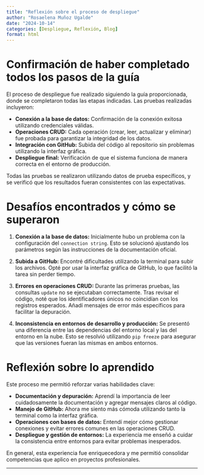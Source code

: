 ```yaml
---
title: "Reflexión sobre el proceso de despliegue"
author: "Rosaelena Muñoz Ugalde"
date: "2024-10-14"
categories: [Despliegue, Reflexión, Blog]
format: html
---
```


# Confirmación de haber completado todos los pasos de la guía

El proceso de despliegue fue realizado siguiendo la guía proporcionada, donde se completaron todas las etapas indicadas. Las pruebas realizadas incluyeron: 

- **Conexión a la base de datos:** Confirmación de la conexión exitosa utilizando credenciales válidas.  
- **Operaciones CRUD:** Cada operación (crear, leer, actualizar y eliminar) fue probada para garantizar la integridad de los datos.  
- **Integración con GitHub:** Subida del código al repositorio sin problemas utilizando la interfaz gráfica.  
- **Despliegue final:** Verificación de que el sistema funciona de manera correcta en el entorno de producción.  

Todas las pruebas se realizaron utilizando datos de prueba específicos, y se verificó que los resultados fueran consistentes con las expectativas.

# Desafíos encontrados y cómo se superaron

1. **Conexión a la base de datos:** Inicialmente hubo un problema con la configuración del `connection string`. Esto se solucionó ajustando los parámetros según las instrucciones de la documentación oficial.

2. **Subida a GitHub:** Encontré dificultades utilizando la terminal para subir los archivos. Opté por usar la interfaz gráfica de GitHub, lo que facilitó la tarea sin perder tiempo.

3. **Errores en operaciones CRUD:** Durante las primeras pruebas, las consultas `update` no se ejecutaban correctamente. Tras revisar el código, noté que los identificadores únicos no coincidían con los registros esperados. Añadí mensajes de error más específicos para facilitar la depuración.

4. **Inconsistencia en entornos de desarrollo y producción:** Se presentó una diferencia entre las dependencias del entorno local y las del entorno en la nube. Esto se resolvió utilizando `pip freeze` para asegurar que las versiones fueran las mismas en ambos entornos.

# Reflexión sobre lo aprendido

Este proceso me permitió reforzar varias habilidades clave:  

- **Documentación y depuración:** Aprendí la importancia de leer cuidadosamente la documentación y agregar mensajes claros al código.  
- **Manejo de GitHub:** Ahora me siento más cómoda utilizando tanto la terminal como la interfaz gráfica.  
- **Operaciones con bases de datos:** Entendí mejor cómo gestionar conexiones y evitar errores comunes en las operaciones CRUD.
- **Despliegue y gestión de entornos:** La experiencia me enseñó a cuidar la consistencia entre entornos para evitar problemas inesperados.

En general, esta experiencia fue enriquecedora y me permitió consolidar competencias que aplico en proyectos profesionales. 

---


